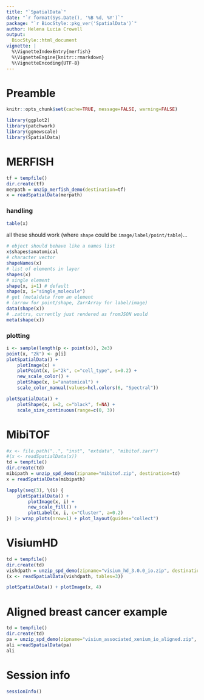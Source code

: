 ```yaml
---
title: "`SpatialData`"
date: "`r format(Sys.Date(), '%B %d, %Y')`"
package: "`r BiocStyle::pkg_ver('SpatialData')`"
author: Helena Lucia Crowell
output:
  BiocStyle::html_document
vignette: |
  %\VignetteIndexEntry{merfish}
  %\VignetteEngine{knitr::rmarkdown}
  %\VignetteEncoding{UTF-8}
---
```


# Preamble

```r
knitr::opts_chunk$set(cache=TRUE, message=FALSE, warning=FALSE)
```

```r
library(ggplot2)
library(patchwork)
library(ggnewscale)
library(SpatialData)
```

# MERFISH

```r
tf = tempfile()
dir.create(tf)
merpath = unzip_merfish_demo(destination=tf)
x = readSpatialData(merpath)
```

### handling

```r
table(x)
```

all these should work (where `shape` could be `image/label/point/table`)...

```r
# object should behave like a names list
x$shapes$anatomical
# character vector
shapeNames(x) 
# list of elements in layer
shapes(x) 
# single element
shape(x, i=1) # default
shape(x, i="single_molecule")
# get (meta)data from an element
# (arrow for point/shape, ZarrArray for label/image)
data(shape(x)) 
# .zattrs, currently just rendered as fromJSON would
meta(shape(x)) 
```

### plotting

```r
i <- sample(length(p <- point(x)), 2e3)
point(x, "2k") <- p[i]
plotSpatialData() +
    plotImage(x) +
    plotPoint(x, i="2k", c="cell_type", s=0.2) +
    new_scale_color() +
    plotShape(x, i="anatomical") +
    scale_color_manual(values=hcl.colors(6, "Spectral")) 
```

```r
plotSpatialData() +
    plotShape(x, i=2, c="black", f=NA) +
    scale_size_continuous(range=c(0, 3))
```

# MibiTOF

```r
#x <- file.path("..", "inst", "extdata", "mibitof.zarr")
#(x <- readSpatialData(x))
td = tempfile()
dir.create(td)
mibipath = unzip_spd_demo(zipname="mibitof.zip", destination=td)
x = readSpatialData(mibipath)
```

```r
lapply(seq(3), \(i) {
    plotSpatialData() + 
        plotImage(x, i) + 
        new_scale_fill() +
        plotLabel(x, i, c="Cluster", a=0.2)
}) |> wrap_plots(nrow=1) + plot_layout(guides="collect")
```

# VisiumHD

```r
td = tempfile()
dir.create(td)
vishdpath = unzip_spd_demo(zipname="visium_hd_3.0.0_io.zip", destination=td)
(x <- readSpatialData(vishdpath, tables=3))
```

```r
plotSpatialData() + plotImage(x, 4)
```

# Aligned breast cancer example

```r
td = tempfile() 
dir.create(td)
pa = unzip_spd_demo(zipname="visium_associated_xenium_io_aligned.zip", dest=td)
ali =readSpatialData(pa)
ali
```

# Session info

```r
sessionInfo()
```
